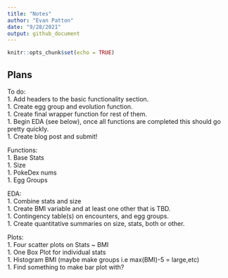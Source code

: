 ```yaml
---
title: "Notes"
author: "Evan Patton"
date: "9/28/2021"
output: github_document
---
```


```r
knitr::opts_chunk$set(echo = TRUE)
```

## Plans



To do:  
1.  Add headers to the basic functionality section.  
1.  Create egg group and evolution function.  
1.  Create final wrapper function for rest of them.  
1.  Begin EDA (see below), once all functions are completed this should go pretty quickly.  
1.  Create blog post and submit!


Functions:  
1.  Base Stats  
1.  Size  
1.  PokeDex nums  
1.  Egg Groups

EDA:  
1. Combine stats and size  
1. Create BMI variable and at least one other that is TBD.  
1. Contingency table(s) on encounters, and egg groups.  
1. Create quantitative summaries on size, stats, both or other.



Plots:  
1. Four scatter plots on Stats ~ BMI  
1. One Box Plot for individual stats  
1. Histogram BMI (maybe make groups i.e max(BMI)-5 = large,etc)  
1. Find something to make bar plot with?
